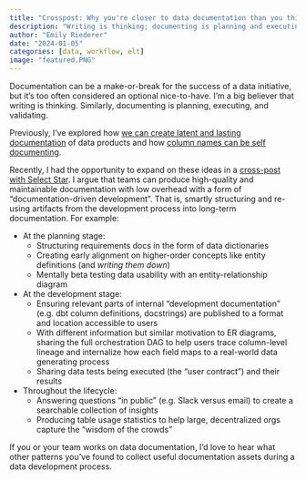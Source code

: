 ```yaml
---
title: "Crosspost: Why you're closer to data documentation than you think"
description: "Writing is thinking; documenting is planning and executing. In this cross-post with Select Star, I write about how teams can produce high-quality and maintainble documentation by smartly structuring planning and development documentation and effeciently recycling them into long-term, user-friendly docs"
author: "Emily Riederer"
date: "2024-01-05"
categories: [data, workflow, elt]
image: "featured.PNG"
---
```


Documentation can be a make-or-break for the success of a data initiative, but it's too often considered an optional nice-to-have. I'm a big believer that writing is thinking. Similarly, documenting is planning, executing, and validating. 

Previously, I've explored how [we can create latent and lasting documentation]() of data products and how [column names can be self documenting]().

Recently, I had the opportunity to expand on these ideas in a [cross-post with Select Star](https://www.selectstar.com/blog/why-youre-closer-to-data-documentation-than-you-think). I argue that teams can produce high-quality and maintainable documentation with low overhead with a form of "documentation-driven development". That is, smartly structuring and re-using artifacts from the development process into long-term documentation. For example:

- At the planning stage:
  + Structuring requirements docs in the form of data dictionaries
  + Creating early alignment on higher-order concepts like entity definitions (and *writing them down*)
  + Mentally beta testing data usability with an entity-relationship diagram
- At the development stage:
  + Ensuring relevant parts of internal "development documentation" (e.g. dbt column definitions, docstrings) are published to a format and location accessible to users
  + With different information but similar motivation to ER diagrams, sharing the full orchestration DAG to help users trace column-level lineage and internalize how each field maps to a real-world data generating process
  + Sharing data tests being executed (the "user contract") and their results
- Throughout the lifecycle:
  + Answering questions "in public" (e.g. Slack versus email) to create a searchable collection of insights
  + Producing table usage statistics to help large, decentralized orgs capture the "wisdom of the crowds"

If you or your team works on data documentation, I'd love to hear what other patterns you've found to collect useful documentation assets during a data development process.

